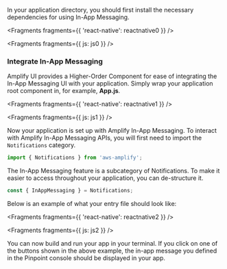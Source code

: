 In your application directory, you should first install the necessary dependencies for using In-App Messaging.


<Fragments fragments={{ 'react-native': reactnative0 }} />


<Fragments fragments={{ js: js0 }} />

### Integrate In-App Messaging

Amplify UI provides a Higher-Order Component for ease of integrating the In-App Messaging UI with your application. Simply wrap your application root component in, for example, **App.js**.


<Fragments fragments={{ 'react-native': reactnative1 }} />


<Fragments fragments={{ js: js1 }} />

Now your application is set up with Amplify In-App Messaging. To interact with Amplify In-App Messaging APIs, you will first need to import the `Notifications` category.

```js
import { Notifications } from 'aws-amplify';
```

The In-App Messaging feature is a subcategory of Notifications. To make it easier to access throughout your application, you can de-structure it.

```js
const { InAppMessaging } = Notifications;
```

Below is an example of what your entry file should look like:


<Fragments fragments={{ 'react-native': reactnative2 }} />


<Fragments fragments={{ js: js2 }} />

<!-- TODO What would happen for frameworks other than React? Would they NOT see this popup? what should we do for them? -->

You can now build and run your app in your terminal. If you click on one of the buttons shown in the above example, the in-app message you defined in the Pinpoint console should be displayed in your app.
